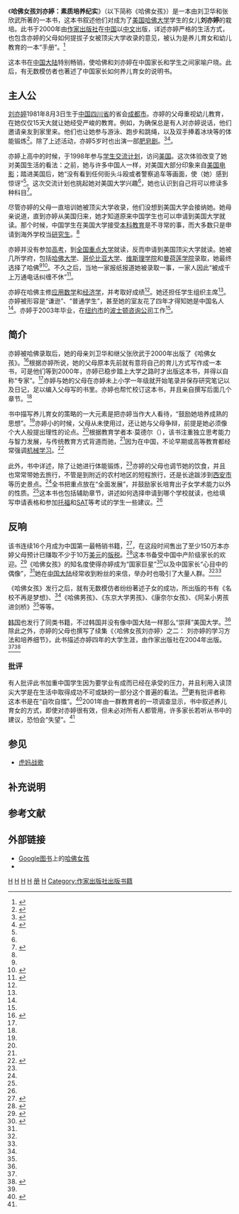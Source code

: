 {{noteTA
|1=zh-hans:里;zh-hk:裏;zh-sg:里;zh-tw:裡;
}}
{{Infobox book
|name=哈佛女孩刘亦婷
|image=
|caption=
|author=刘卫华、张欣武
|illustrator=
|cover_artist=
|country={{CHN}}
|language=[[中文|中文]]
|series=
|genre= 教育·育儿
|publisher=[[作家出版社|作家出版社]]<ref name="bestsellers">{{cite news|date=2001年11月21日|publisher=[[新华社|新华社]]|title=Best Sellers Reflecting Chinese's Life Interests|trans_title=畅销书籍反映中国人的生活利益|language=en}}</ref>
|pub_date=2000年
|media_type=
|pages=384
|isbn=7-5063-1942-X
|oclc=
}}
《'''哈佛女孩刘亦婷：素质培养纪实'''》（以下简称《哈佛女孩》）是一本由刘卫华和张欣武所著的一本书，这本书叙述他们对成为了[[美国|美国]][[哈佛大学|哈佛大学]]学生的女儿'''刘亦婷'''的栽培。此书于2000年由[[作家出版社|作家出版社]]在[[中华人民共和国|中国]]以[[中文|中文]]出版，详述亦婷严格的生活方式，也包含亦婷的父母如何提拔子女被顶尖大学收录的意见，被认为是养儿育女和幼儿教育的一本“手册”。<ref name=HarvardMag>{{cite web|url=http://harvardmagazine.com/2002/07/harvard-girl.html|title=Harvard Girl|trans_title=哈佛女孩|year=2002年|accessdate=2009年2月19日|work={{link-en|哈佛杂志|Harvard Magazine}}|first=Eugenia V.|last=Levenson|language=en|archive-date=2019年1月7日|archive-url=https://web.archive.org/web/20190107061315/http://harvardmagazine.com/2002/07/harvard-girl.html%20|dead-url=no}}</ref>

这本书在[[中国大陆|中国大陆]]特别畅销，使哈佛和刘亦婷在中国家长和学生之间家喻户晓。此后，有无数模仿者也著述了中国家长如何养儿育女的说明书。

==主人公==
[[刘亦婷|刘亦婷]]1981年8月3日生于[[中华人民共和国|中国]][[四川省|四川省]]的省会[[成都市|成都市]]。亦婷的父母重视幼儿教育，在她仅仅15天大就让她经受严峻的教育。例如，为确保总是有人对亦婷说话，他们邀请亲友到家里来。他们也让她参与游泳、跑步和跳绳，以及双手捧着冰块等的体能锻炼<ref name="diyifanwen">{{cite web|url=http://www.diyifanwen.com/qitafanwen/duhougan/2010101171650207365488.htm|title=《哈佛女孩刘亦婷》读后感|last=何|first=秋贤|website=第一范文网|accessdate=2014年6月24日|archive-date=2019年11月28日|archive-url=https://web.archive.org/web/20191128220618/https://www.diyifanwen.com/qitafanwen/duhougan/2010101171650207365488.htm|dead-url=no}}</ref>。除了上述活动，亦婷5岁时也出演一部[[肥皂剧|肥皂剧]]。<ref>{{cite book|title=哈佛女孩刘亦婷|last1=刘|first1=卫华|last2=张|first2=欣武|chapter=第七章 出演《苍天在上》，参与社会实践|chapterurl=http://www.eywedu.com/education/lyt010.htm|accessdate=2014年6月24日|archive-date=2019年8月9日|archive-url=https://web.archive.org/web/20190809120819/http://www.eywedu.com/education/lyt010.htm|dead-url=no}}</ref><ref name="CHE">{{cite journal|journal=[[高等教育纪事报|高等教育纪事报]]|title=China's 'Harvard Girl'|trans_title=中国的“哈佛女孩”|last=Lin-Liu|first=Jen|url=http://chronicle.com/weekly/v49/i38/38a04001.htm|accessdate=2009年2月19日|date=2003年5月30日|volume=49|issue=38|language=en|archive-date=2019年1月7日|archive-url=https://web.archive.org/web/20190107061300/http://www.chronicle.com/weekly/v49/i38/38a04001.htm%20|dead-url=no}}</ref>。

亦婷上高中的时候，于1998年参与[[学生交流计划|学生交流计划]]，访问[[美国|美国]]。这次体验改变了她对美国生活的看法：之前，她与许多中国人一样，对美国大部分印象来自[[美国电影|美国电影]]；踏进美国后，她“没有看到任何街头斗殴或者警察追车等画面，使（她）感到惊讶”<ref name="CHE" />。这次交流计划也挑起她对美国大学兴趣<ref name="CHE"/>，她也认识到自己将可以修读多种科目<ref name="SCMP">{{cite news|work=[[南华早报|南华早报]]|title=Smart thinking creates a recipe for success|trans_title=思维敏捷就是成功的秘诀|last=Ng|first=I-Ching Florence|date=2002年8月3日|language=en}}</ref>。

尽管亦婷的父母一直培训她被顶尖大学收录，他们没想到美国大学会接纳她。她母亲说道，直到亦婷从美国归来，她才知道原来中国学生也可以申请到美国大学就读。那个时候，中国学生在美国大学接受[[本科教育|本科教育]]是不寻常的事，而大多数只是申请到海外学校当[[研究生|研究生]]。<ref name="CHE"/>

亦婷并没有参加[[普通高等学校招生全国统一考试|高考]]，到[[全国重点大学|全国重点大学]]就读，反而申请到美国顶尖大学就读。她被几所学府，包括[[哈佛大学|哈佛大学]]、[[哥伦比亚大学|哥伦比亚大学]]、[[维斯理学院|维斯理学院]]和[[曼荷莲学院|曼荷莲学院]]录取，她最终选择了哈佛<ref name="SCMP" /><ref name="epoch">{{cite web|work=[[大纪元时报|大纪元时报]]|accessdate=2009年4月14日|date=2004年12月8日|url=http://www.epochtimes.com/b5/4/12/8/n741124.htm|title=教育偶像--哈佛女孩劉亦婷再遭質疑|archive-date=2019年1月9日|archive-url=https://web.archive.org/web/20190109234322/http://www.epochtimes.com/b5/4/12/8/n741124.htm|dead-url=no}}</ref>。不久之后，当地一家报纸报道她被录取一事，一家人因此“被成千上万通电话纠缠不休”<ref name=Meyer>{{cite news |work={{link-en|波士顿环球报|The Boston Globe}}|title=Crimson China: Why the People's Republic is Mad for Harvard|url=https://archive.org/details/chinaintroductor00meye|trans_title=中国深红：为何中华人民共和国气死哈佛|date=2002年12月29日|last=Meyer|first=Mahlan |language=en }}</ref>。

亦婷在哈佛主修[[应用数学|应用数学]]和[[经济学|经济学]]，并考取好成绩<ref name="CHE" />。她还担任学生组织{{link-en|哈佛亚洲与国际关系项目|The Harvard Project for Asian and International Relations}}主席<ref name="HarvardMag" />。亦婷被形容是“谦逊”、“普通学生”，甚至她的室友花了四年才得知她是中国名人<ref name="CHE"/>。亦婷于2003年毕业，在[[纽约市|纽约市]]的[[波士顿咨询公司|波士顿咨询公司]]工作<ref name="CHE" />。

==简介==
亦婷被哈佛录取后，她的母亲刘卫华和继父张欣武于2000年出版了《哈佛女孩》。<ref name="Crimson">{{cite web|url=http://www.thecrimson.com/article.aspx?ref=516260|accessdate=2009年2月19日|work={{link-en|哈佛克里姆森报|The Harvard Crimson}}|title=From Asia with Love: How undergrads from the Pacific Rim are writing about Harvard in their native languages|trans_title=来自亚洲的爱：来自太平洋地区的大学生怎样以母语写哈佛|date=2006年12月7日|last1=Wang|first1=Ying|last2=Zhou|first2=Lulu|language=en}}</ref>根据亦婷所说，她的父母原本先前就有意将自己的育儿方式写作成一本书，可是他们等到2000年，亦婷已稳步踏上大学之路时才出版这本书，并得以自称“专家”。<ref name="HarvardMag"/>亦婷与她的父母在亦婷未上小学一年级就开始笔录并保存研究笔记以及日记，足以编入父母写的书里。亦婷也帮忙校订这本书，并且亲自撰写后面几个章节。<ref name="CHE"/>

书中描写养儿育女的策略的一大元素是把亦婷当作大人看待，“鼓励她培养成熟的思想”。<ref name="SCMP"/>亦婷小的时候，父母从未使用过{{link-en|儿语|Baby talk}}，还让她与父母争辩，前提是她必须像个大人般提出理性的论点。<ref name="CHE"/>根据教育学者本·莫德尔（{{lang|en|Ben Mardell}}），该书注重独立思考能力与智力发展，与传统教育方式背道而驰，<ref name="Meyer"/>因为在中国，不论早期或高等教育都经常强调[[机械学习|机械学习]]。<ref name="newsweek">{{cite web|title=Learning the Hard Way|trans_title=死读书|work=[[新闻周刊|新闻周刊]]|url=http://www.newsweek.com/id/60035|last=Kantrowitz|first=Barbara|date=2003年9月14日|accessdate=2009年4月10日|page=2|language=en|archive-date=2019年1月7日|archive-url=https://web.archive.org/web/20190107061253/https://www.newsweek.com/id/60035%20|dead-url=no}}</ref>

此外，书中详述，除了让她进行体能锻炼，<ref name="diyifanwen"/>亦婷的父母也调节她的饮食，并且也常常带她去旅行，不管是到附近的农村地区的短程旅行，还是长途跋涉到[[西安市|西安市]]等历史景点。<ref name="CHE"/>全书把重点放在“全面发展”，并鼓励家长培育出子女学术能力以外的性质。<ref name="SCMP"/>这本书也包括辅助章节，讲述如何选择申请到哪个学校就读，也给填写申请表格和参加[[托福|托福]]和[[SAT|SAT]]等考试的学生一些建议。<ref name="SCMP"/>

==反响==
该书连续16个月成为中国第一最畅销书籍，<ref>{{cite web|url=http://www.theage.com.au/articles/2002/05/05/1019441458295.html|work=[[世纪报|世纪报]]|last=Schauble|first=John|title=US school story a huge Chinese hit|trans_title=美国学校的故事轰动全中国|date=2002年5月6日|accessdate=2009年4月10日|language=en|archive-date=2019年1月7日|archive-url=https://web.archive.org/web/20190107061308/https://www.theage.com.au/articles/2002/05/05/1019441458295.html%20|dead-url=no}}</ref>，在这段时间售出了至少150万本{{refn|group=注|售出的确切数量尚不清楚，因为2003年初，即使经由出版商出售了150万本，可是估计还有200多万本[[盗版|盗版]]在同一时间段里售出。<ref name="CHE"/>}}亦婷父母预计已赚取不少于10万[[美元|美元]]的[[版税|版税]]。<ref name="spock">{{cite web|title=BOOKS; Dr. Spock, Where Are You?|trans_title=斯波克医生，你在哪儿啊？|url=http://www.nytimes.com/2002/04/14/education/books-dr-spock-where-are-you.html?scp=2&sq=dr.%20spock,%20where%20are%20you?&st=cse|work=[[纽约时报|纽约时报]]|date=2002年4月14日|accessdate=2009年4月10日|last=Zhao|first=Yilu|language=en|archive-date=2017年6月26日|archive-url=https://web.archive.org/web/20170626150027/http://www.nytimes.com/2002/04/14/education/books-dr-spock-where-are-you.html?scp=2&sq=dr.%20spock%2C%20where%20are%20you%3F&st=cse|dead-url=no}}</ref>这本书备受中国中产阶级家长的欢迎。<ref>{{cite web|url=http://oversea.huanqiu.com/entertainment-Articles/2008-12/331107.html|title=美报：中国父母为孩子强加名校梦|publisher=[[环球时报|环球网]]|date=2008年12月31日|accessdate=2014年6月26日|archive-date=2019年8月10日|archive-url=https://web.archive.org/web/20190810182229/http://oversea.huanqiu.com/entertainment-Articles/2008-12/331107.html|dead-url=no}}</ref>《哈佛女孩》的知名度使得亦婷成为“国家巨星”<ref name="Jan2009">{{cite web|url=http://www.nytimes.com/2009/01/04/world/asia/04iht-ivy.1.19063547.html?pagewanted=all&_r=0|title=Chinese aim for the Ivy League|trans_title=中国人进名校的愿望|last=Jan|first=Tracy|publisher=[[纽约时报|纽约时报]]|date=2009年1月4日|accessdate=2014年6月26日|language=en|archive-date=2019年11月29日|archive-url=https://web.archive.org/web/20191129041950/https://www.nytimes.com/2009/01/04/world/asia/04iht-ivy.1.19063547.html?pagewanted=all&_r=0|dead-url=no}}</ref>以及中国家长“心目中的偶像”，<ref name="epoch"/>她在[[中国大陆|中国大陆]]经常收到粉丝的来信，举办{{link-en|签书会|Book signing}}时也吸引了大量人群。<ref name="HarvardMag"/><ref name="Jan2009"/>

《哈佛女孩》发行之后，就有无数模仿者纷纷著述子女的成功，所出版的书有《名校不再是梦想》、<ref name="spock"/>《哈佛男孩》、《东京大学男孩》、《康奈尔女孩》、《阿呆小男孩进剑桥》<ref name="Meyer"/>等等。

[[韩国|韩国]]也发行了同类书籍，不过韩国并没有像中国大陆一样那么“崇拜”美国大学。<ref name="Crimson"/>除此之外，亦婷的父母也撰写了续集《〈哈佛女孩刘亦婷〉之二： 刘亦婷的学习方法和培养细节》，此书描述亦婷四年的大学生涯，由作家出版社在2004年出版。<ref name="epoch"/><ref name="HG2">{{cite web|url=http://news.xinhuanet.com/book/2004-03/23/content_1378535.htm|website=[[新华社|新华社]]|publisher=[[北京娱乐信报|北京娱乐信报]]|date=2004年3月23日|accessdate=2009年4月12日|title=《<哈佛女孩刘亦婷>之二》：四年的哈佛时光|archive-date=2019年1月7日|archive-url=https://web.archive.org/web/20190107061324/http://www.xinhuanet.com//book/2004-03/23/content_1378535.htm%20|dead-url=no}}</ref>

===批评===
有人批评此书加重中国学生因为要学业有成而已经在承受的压力，并且利用入读顶尖大学是在生活中取得成功不可或缺的一部分这个普遍的看法。<ref name="CHE"/>更有批评者称这本书是在“自吹自擂”。<ref name="query">{{cite web|url=http://edu.hsw.cn/2004-12/06/content_1473656.htm|work=千龙新闻网|publisher=华育网|title=哈佛女孩刘亦婷受质疑|date=2004年12月6日|accessdate=2009年4月12日|first=许|last=凯|archive-url=https://web.archive.org/web/20090421165236/http://edu.hsw.cn/2004-12/06/content_1473656.htm|archive-date=2009年4月21日|dead-url=yes}}</ref>2001年由一群教育者的一项调查显示，书中叙述养儿育女的方式，即使对亦婷很有效，但未必对所有人都管用，许多家长若听从书中的建议，恐怕会“失望”。<ref name="epoch"/>

==参见==
*[[虎妈战歌|虎妈战歌]]

==补充说明==
{{reflist|group="注"}}

== 参考文献 ==
{{Reflist|30em}}

==外部链接==
*[[Google图书|Google图书]]上的[http://books.google.com.sg/books?id=Q6_EAAAACAAJ 哈佛女孩]
*{{douban|1007562|哈佛女孩|book}}
{{portalbar|教育|书籍|中华人民共和国}}

[[Category:育儿书籍|H]]
[[Category:中文书籍|H]]
[[Category:中华人民共和国教育史|H]]
[[Category:教育问题|H]]
[[Category:哈佛大学|册]]
[[Category:2000年中国书籍|H]]
[[Category:作家出版社出版书籍|Category:作家出版社出版书籍]]